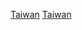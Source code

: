 {{DisestcatCountry|190|9|台灣|Taiwan}}

[[Category:1909年亞洲廢除|Taiwan]]
[[Category:1909年日本殖民帝國廢除|Taiwan]]